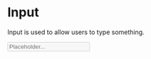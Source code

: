 

<Meta title="Design System/atoms/Input" component={Input} />

# Input

Input is used to allow users to type something.

<Preview withToolbar>
  <Story name="default">
    <Input
      placeholder="Placeholder..."
      onBlur={action('input-blur')}
      onFocus={action('input-focus')}
      onChange={action('input-change')}
      disabled={boolean('Disabled', false)}
    />
  </Story>
</Preview>
